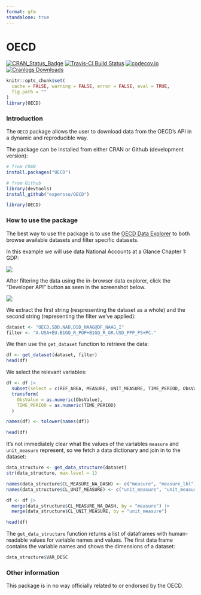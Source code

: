 ```yaml
---
format: gfm
standalone: true
---
```


# OECD

[![CRAN_Status_Badge](http://www.r-pkg.org/badges/version/OECD)](http://cran.r-project.org/web/packages/OECD)
[![Travis-CI Build Status](https://travis-ci.org/expersso/OECD.svg?branch=master)](https://travis-ci.org/expersso/OECD)
[![codecov.io](https://codecov.io/github/expersso/OECD/coverage.svg?branch=master)](https://codecov.io/github/expersso/OECD?branch=master)
[![Cranlogs Downloads](http://cranlogs.r-pkg.org/badges/grand-total/OECD)](http://cran.r-project.org/web/packages/OECD)

```r
knitr::opts_chunk$set(
  cache = FALSE, warning = FALSE, error = FALSE, eval = TRUE,
  fig.path = ""
)
library(OECD)
```

### Introduction

The `OECD` package allows the user to download data from the OECD's API in a
dynamic and reproducible way.

The package can be installed from either CRAN or Github (development version):

```r
# from CRAN
install.packages("OECD")

# from Github
library(devtools)
install_github("expersso/OECD")

library(OECD)
```

### How to use the package

The best way to use the package is to use the [OECD Data Explorer](https://data-explorer.oecd.org) to both browse available datasets and filter specific datasets.

In this example we will use data National Accounts at a Glance Chapter 1: GDP:

![](vignettes/figures/search_result.png)

After filtering the data using the in-browser data explorer, click the "Developer API" button as seen in the screenshot below. 

![](vignettes/figures/filter.png)

We extract the first string (respresenting the dataset as a whole) and the second string (representing the filter we've applied):

```r
dataset <- "OECD.SDD.NAD,DSD_NAAG@DF_NAAG_I"
filter <- "A.USA+EU.B1GQ_R_POP+B1GQ_R_GR.USD_PPP_PS+PC."
```

We then use the `get_dataset` function to retrieve the data:

```r
df <- get_dataset(dataset, filter)
head(df)
```

We select the relevant variables:

```r
df <- df |>
  subset(select = c(REF_AREA, MEASURE, UNIT_MEASURE, TIME_PERIOD, ObsValue)) |>
  transform(
    ObsValue = as.numeric(ObsValue),
    TIME_PERIOD = as.numeric(TIME_PERIOD)
  )

names(df) <- tolower(names(df))

head(df)
```

It's not immediately clear what the values of the variables `measure` and `unit_measure` represent, so we fetch a data dictionary and join in to the dataset:

```r
data_structure <- get_data_structure(dataset)
str(data_structure, max.level = 1)

names(data_structure$CL_MEASURE_NA_DASH) <- c("measure", "measure_lbl")
names(data_structure$CL_UNIT_MEASURE) <- c("unit_measure", "unit_measure_lbl")

df <- df |>
  merge(data_structure$CL_MEASURE_NA_DASH, by = "measure") |>
  merge(data_structure$CL_UNIT_MEASURE, by = "unit_measure")

head(df)
```

The `get_data_structure` function returns a list of dataframes with
human-readable values for variable names and values. The first data frame
contains the variable names and shows the dimensions of a dataset:

```r
data_structure$VAR_DESC
```

### Other information

This package is in no way officially related to or endorsed by the OECD.
